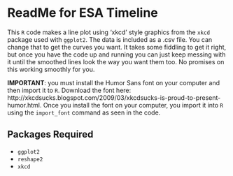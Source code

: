 ReadMe for ESA Timeline
========================================================

This ``R`` code makes a line plot using 'xkcd' style graphics from the ``xkcd`` package used with ``ggplot2``. The data is included as a .csv file. You can change that to get the curves you want. It takes some fiddling to get it right, but once you have the code up and running you can just keep messing with it until the smoothed lines look the way you want them too. No promises on this working smoothly for you.

**IMPORTANT**: you must install the Humor Sans font on your computer and then import it to ``R``. Download the font here: http://xkcdsucks.blogspot.com/2009/03/xkcdsucks-is-proud-to-present-humor.html. Once you install the font on your computer, you import it into ``R`` using the ``import_font`` command as seen in the code.

Packages Required
-------------------------------------
* ``ggplot2``
* ``reshape2``
* ``xkcd``